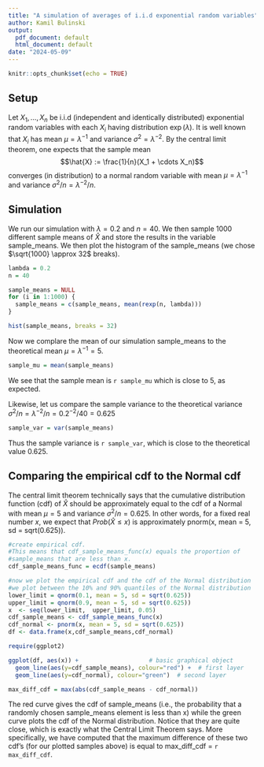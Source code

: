 ```yaml
---
title: "A simulation of averages of i.i.d exponential random variables"
author: Kamil Bulinski
output:
  pdf_document: default
  html_document: default
date: "2024-05-09"
---
```


```r
knitr::opts_chunk$set(echo = TRUE)
```

## Setup

Let $X_1, \ldots, X_n$ be i.i.d (independent and identically distributed) exponential random variables with each $X_i$ having distribution $\exp(\lambda)$. It is well known that $X_i$ has mean $\mu = \lambda^{-1}$ and variance $\sigma^2 = \lambda^{-2}$. By the central limit theorem, one expects that the sample mean $$\hat{X} := \frac{1}{n}(X_1 + \cdots X_n)$$ converges (in distribution) to a normal random variable with mean $\mu = \lambda^{-1}$ and variance $\sigma^2/n = \lambda^{-2}/n$.

## Simulation

We run our simulation with $\lambda = 0.2$ and $n=40$. We then sample 1000 different sample means of $\hat{X}$ and store the results in the variable sample_means. We then plot the histogram of the sample_means (we chose $\sqrt{1000} \approx 32$ breaks).

```r
lambda = 0.2
n = 40

sample_means = NULL
for (i in 1:1000) {
  sample_means = c(sample_means, mean(rexp(n, lambda)))
}

hist(sample_means, breaks = 32)
```

Now we complare the mean of our simulation sample_means to the theoretical mean $\mu = \lambda^{-1} = 5$.

```r
sample_mu = mean(sample_means)
```

We see that the sample mean is `r sample_mu` which is close to $5$, as expected.

Likewise, let us compare the sample variance to the theoretical variance $\sigma^2/n = \lambda^{-2}/n = 0.2^{-2}/40 =  0.625$

```r
sample_var = var(sample_means)
```

Thus the sample variance is `r sample_var`, which is close to the theoretical value $0.625$.

## Comparing the empirical cdf to the Normal cdf

The central limit theorem technically says that the cumulative distribution function (cdf) of $\hat{X}$ should be approximately equal to the cdf of a Normal with mean $\mu = 5$ and variance $\sigma^2/n = 0.625$. In other words, for a fixed real number $x$, we expect that $Prob(\hat{X} \leq x)$ is approximately $\text{pnorm(x, mean = 5, sd = sqrt(0.625))}$.

```r
#create empirical cdf.
#This means that cdf_sample_means_func(x) equals the proportion of 
#sample_means that are less than x.
cdf_sample_means_func = ecdf(sample_means)

#now we plot the empirical cdf and the cdf of the Normal distribution
#we plot between the 10% and 90% quantiles of the Normal distribution
lower_limit = qnorm(0.1, mean = 5, sd = sqrt(0.625))
upper_limit = qnorm(0.9, mean = 5, sd = sqrt(0.625))
x  <- seq(lower_limit,  upper_limit, 0.05)
cdf_sample_means <- cdf_sample_means_func(x)
cdf_normal <- pnorm(x, mean = 5, sd = sqrt(0.625))
df <- data.frame(x,cdf_sample_means,cdf_normal)

require(ggplot2)

ggplot(df, aes(x)) +                    # basic graphical object
  geom_line(aes(y=cdf_sample_means), colour="red") +  # first layer
  geom_line(aes(y=cdf_normal), colour="green")  # second layer

max_diff_cdf = max(abs(cdf_sample_means - cdf_normal))
```

The red curve gives the cdf of sample_means (i.e., the probability that a randomly chosen sample_means element is less than x) while the green curve plots the cdf of the Normal distribution. Notice that they are quite close, which is exactly what the Central Limit Theorem says. More specifically, we have computed that the maximum difference of these two cdf's (for our plotted samples above) is equal to max_diff_cdf = `r max_diff_cdf`.